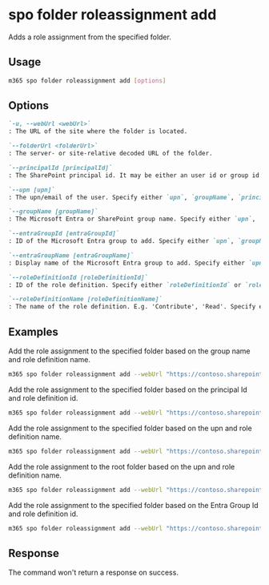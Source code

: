 
# spo folder roleassignment add

Adds a role assignment from the specified folder.

## Usage

```sh
m365 spo folder roleassignment add [options]
```

## Options

```md definition-list
`-u, --webUrl <webUrl>`
: The URL of the site where the folder is located.

`--folderUrl <folderUrl>`
: The server- or site-relative decoded URL of the folder.

`--principalId [principalId]`
: The SharePoint principal id. It may be either an user id or group id for which the role assignment will be addd. Specify either `upn`, `groupName`, `principalId`, `entraGroupId` or `entraGroupName` but not multiple.

`--upn [upn]`
: The upn/email of the user. Specify either `upn`, `groupName`, `principalId`, `entraGroupId` or `entraGroupName` but not multiple.

`--groupName [groupName]`
: The Microsoft Entra or SharePoint group name. Specify either `upn`, `groupName`, `principalId`, `entraGroupId` or `entraGroupName` but not multiple.

`--entraGroupId [entraGroupId]`
: ID of the Microsoft Entra group to add. Specify either `upn`, `groupName`, `principalId`, `entraGroupId` or `entraGroupName` but not multiple.

`--entraGroupName [entraGroupName]`
: Display name of the Microsoft Entra group to add. Specify either `upn`, `groupName`, `principalId`, `entraGroupId` or `entraGroupName` but not multiple.

`--roleDefinitionId [roleDefinitionId]`
: ID of the role definition. Specify either `roleDefinitionId` or `roleDefinitionName` but not both.

`--roleDefinitionName [roleDefinitionName]`
: The name of the role definition. E.g. 'Contribute', 'Read'. Specify either `roleDefinitionId` or `roleDefinitionName` but not both.
```

<Global />

## Examples

Add the role assignment to the specified folder based on the group name and role definition name.

```sh
m365 spo folder roleassignment add --webUrl "https://contoso.sharepoint.com/sites/contoso-sales" --folderUrl  "/Shared Documents/FolderPermission" --groupName "saleGroup" --roleDefinitionName "Edit"
```

Add the role assignment to the specified folder based on the principal Id and role definition id.

```sh
m365 spo folder roleassignment add --webUrl "https://contoso.sharepoint.com/sites/contoso-sales" --folderUrl "/Shared Documents/FolderPermission" --principalId 2 --roleDefinitionId 1073741827 
```

Add the role assignment to the specified folder based on the upn and role definition name.

```sh
m365 spo folder roleassignment add --webUrl "https://contoso.sharepoint.com/sites/contoso-sales" --folderUrl "/Shared Documents/FolderPermission" --upn "test@contoso.onmicrosoft.com" --roleDefinitionName "Edit"
```

Add the role assignment to the root folder based on the upn and role definition name.

```sh
m365 spo folder roleassignment add --webUrl "https://contoso.sharepoint.com/sites/contoso-sales" --folderUrl "/Shared Documents" --upn "test@contoso.onmicrosoft.com" --roleDefinitionName "Edit"
```

Add the role assignment to the specified folder based on the Entra Group Id and role definition id.

```sh
m365 spo folder roleassignment add --webUrl "https://contoso.sharepoint.com/sites/contoso-sales" --folderUrl "/Shared Documents/FolderPermission" --entraGroupId '27ae47f1-48f1-46f3-980b-d3c1470e398d' --roleDefinitionId 1073741827 
```

## Response

The command won't return a response on success.
